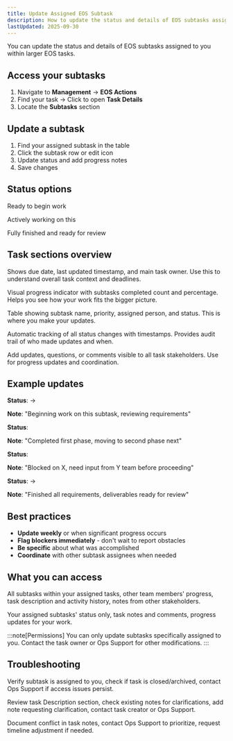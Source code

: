 ```yaml
---
title: Update Assigned EOS Subtask
description: How to update the status and details of EOS subtasks assigned to you
lastUpdated: 2025-09-30
---
```



You can update the status and details of EOS subtasks assigned to you within larger EOS tasks.

## Access your subtasks

1. Navigate to **Management** → **EOS Actions**
2. Find your task → Click to open **Task Details**
3. Locate the **Subtasks** section

## Update a subtask

1. Find your assigned subtask in the table
2. Click the subtask row or edit icon
3. Update status and add progress notes
4. Save changes

## Status options

<Badge text="Not Started" variant="note" /> Ready to begin work

<Badge text="In Progress" variant="caution" /> Actively working on this

<Badge text="Completed" variant="success" /> Fully finished and ready for review

## Task sections overview

<Accordion>
  <AccordionItem title="Task Information Panel">
    <p>
      Shows due date, last updated timestamp, and main task owner. Use this to understand overall task context and deadlines.
    </p>
  </AccordionItem>
  <AccordionItem title="Progress Overview Panel">
    <p>
      Visual progress indicator with subtasks completed count and percentage. Helps you see how your work fits the bigger picture.
    </p>
  </AccordionItem>
  <AccordionItem title="Subtasks Section">
    <p>
      Table showing subtask name, priority, assigned person, and status. This is where you make your updates.
    </p>
  </AccordionItem>
  <AccordionItem title="Activity Log">
    <p>
      Automatic tracking of all status changes with timestamps. Provides audit trail of who made updates and when.
    </p>
  </AccordionItem>
  <AccordionItem title="Notes Section">
    <p>
      Add updates, questions, or comments visible to all task stakeholders. Use for progress updates and coordination.
    </p>
  </AccordionItem>
</Accordion>

## Example updates

<Accordion>
  <AccordionItem title="Starting Work">
    <p>
      <strong>Status</strong>: <Badge text="Not Started" variant="note" /> → <Badge text="In Progress" variant="caution" />
    </p>
    <p>
      <strong>Note</strong>: "Beginning work on this subtask, reviewing requirements"
    </p>
  </AccordionItem>
  <AccordionItem title="Progress Update">
    <p>
      <strong>Status</strong>: <Badge text="In Progress" variant="caution" />
    </p>
    <p>
      <strong>Note</strong>: "Completed first phase, moving to second phase next"
    </p>
  </AccordionItem>
  <AccordionItem title="Blocked">
    <p>
      <strong>Status</strong>: <Badge text="In Progress" variant="caution" />
    </p>
    <p>
      <strong>Note</strong>: "Blocked on X, need input from Y team before proceeding"
    </p>
  </AccordionItem>
  <AccordionItem title="Completing Work">
    <p>
      <strong>Status</strong>: <Badge text="In Progress" variant="caution" /> → <Badge text="Completed" variant="success" />
    </p>
    <p>
      <strong>Note</strong>: "Finished all requirements, deliverables ready for review"
    </p>
  </AccordionItem>
</Accordion>

## Best practices

- **Update weekly** or when significant progress occurs
- **Flag blockers immediately** - don't wait to report obstacles
- **Be specific** about what was accomplished
- **Coordinate** with other subtask assignees when needed

## What you can access

<Accordion>
  <AccordionItem title="View Permissions">
    <p>
      All subtasks within your assigned tasks, other team members' progress, task description and activity history, notes from other stakeholders.
    </p>
  </AccordionItem>
  <AccordionItem title="Edit Permissions">
    <p>
      Your assigned subtasks' status only, task notes and comments, progress updates for your work.
    </p>
  </AccordionItem>
</Accordion>

:::note[Permissions]
You can only update subtasks specifically assigned to you. Contact the task owner or Ops Support for other modifications.
:::

## Troubleshooting

<Accordion>
  <AccordionItem title="Can't update subtask">
    <p>
      Verify subtask is assigned to you, check if task is closed/archived, contact Ops Support if access issues persist.
    </p>
  </AccordionItem>
  <AccordionItem title="Unclear requirements">
    <p>
      Review task Description section, check existing notes for clarifications, add note requesting clarification, contact task creator or Ops Support.
    </p>
  </AccordionItem>
  <AccordionItem title="Conflicting priorities">
    <p>
      Document conflict in task notes, contact Ops Support to prioritize, request timeline adjustment if needed.
    </p>
  </AccordionItem>
</Accordion>